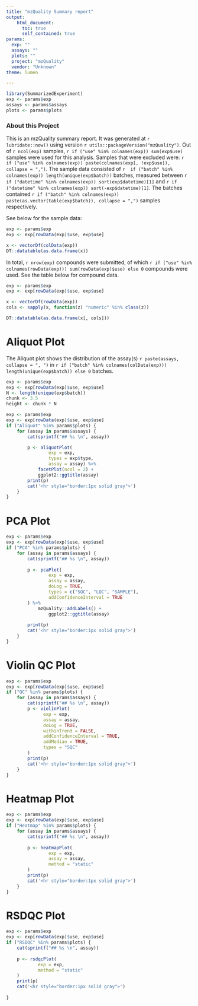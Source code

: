 ```yaml
---
title: "mzQuality Summary report"
output: 
    html_document:
      toc: true
      self_contained: true
params:
  exp: ""
  assays: ""
  plots: ""
  project: "mzQuality"
  vendor: "Unknown"
theme: lumen

---
```


<style type="text/css">
div.main-container {
  max-width: 80vw !important;
}
</style>


```r
library(SummarizedExperiment)
exp <- params$exp
assays <- params$assays
plots <- params$plots
```

### About this Project
This is an mzQuality summary report. It was generated at `r lubridate::now()` using version `r utils::packageVersion("mzQuality")`. Out of `r ncol(exp)` samples, `r if ("use" %in% colnames(exp)) sum(exp$use)` samples were used for this analysis. Samples that were excluded were: `r  if ("use" %in% colnames(exp)) paste(colnames(exp[, !exp$use]), collapse = ",")`. The sample data consisted of `r  if ("batch" %in% colnames(exp)) length(unique(exp$batch))` batches, measured between `r  if ("datetime" %in% colnames(exp)) sort(exp$datetime)[1]` and `r if ("datetime" %in% colnames(exp)) sort(-exp$datetime)[1]`. The batches contained `r if ("batch" %in% colnames(exp)) paste(as.vector(table(exp$batch)), collapse = ",")` samples respectively. 

See below for the sample data:

```r
exp <- params$exp
exp <- exp[rowData(exp)$use, exp$use]

x <- vectorDf(colData(exp))
DT::datatable(as.data.frame(x))
```

In total, `r nrow(exp)` compounds were submitted, of which `r if ("use" %in% colnames(rowData(exp))) sum(rowData(exp)$use) else 0` compounds were used. See the table below for compound data.

```r
exp <- params$exp
exp <- exp[rowData(exp)$use, exp$use]

x <- vectorDf(rowData(exp))
cols <- sapply(x, function(z) "numeric" %in% class(z))

DT::datatable(as.data.frame(x[, cols]))
```


# Aliquot Plot {.tabset .tabset-fade .tabset-pills}
The Aliquot plot shows the distribution of the assay(s) `r paste(assays, collapse = ", ")` in `r if ("batch" %in% colnames(colData(exp))) length(unique(exp$batch)) else 0` batches. 

```r
exp <- params$exp
exp <- exp[rowData(exp)$use, exp$use]
N <- length(unique(exp$batch))
chunk <- 3.5
height <- chunk * N
```

```r
exp <- params$exp
exp <- exp[rowData(exp)$use, exp$use]
if ("Aliquot" %in% params$plots) {
    for (assay in params$assays) {
        cat(sprintf("## %s \n", assay))

        p <- aliquotPlot(
                exp = exp, 
                types = exp$type, 
                assay = assay) %>% 
            facetPlot(ncol = 2) + 
            ggplot2::ggtitle(assay)
        print(p)
        cat('<hr style="border:1px solid gray">')
    }
}
```

# PCA Plot {.tabset .tabset-fade .tabset-pills}

```r
exp <- params$exp
exp <- exp[rowData(exp)$use, exp$use]
if ("PCA" %in% params$plots) {
    for (assay in params$assays) {
        cat(sprintf("## %s \n", assay))
        
        p <- pcaPlot(
                exp = exp, 
                assay = assay,
                doLog = TRUE, 
                types = c("SQC", "LQC", "SAMPLE"),
                addConfidenceInterval = TRUE
        ) %>% 
            mzQuality::addLabels() + 
                ggplot2::ggtitle(assay)
        
        print(p)
        cat('<hr style="border:1px solid gray">')
    }
}
```

# Violin QC Plot {.tabset .tabset-fade .tabset-pills}

```r
exp <- params$exp
exp <- exp[rowData(exp)$use, exp$use]
if ("QC" %in% params$plots) {
    for (assay in params$assays) {
        cat(sprintf("## %s \n", assay))
        p <- violinPlot(
              exp = exp, 
              assay = assay,
              doLog = TRUE, 
              withinTrend = FALSE, 
              addConfidenceInterval = TRUE,
              addMedian = TRUE, 
              types = "SQC" 
        )
        print(p)
        cat('<hr style="border:1px solid gray">')
    }
}
```


# Heatmap Plot {.tabset .tabset-fade .tabset-pills}
```r
exp <- params$exp
exp <- exp[rowData(exp)$use, exp$use]
if ("Heatmap" %in% params$plots) {
    for (assay in params$assays) {
        cat(sprintf("## %s \n", assay))
        
        p <- heatmapPlot(
                exp = exp, 
                assay = assay, 
                method = "static"
        )
        print(p)
        cat('<hr style="border:1px solid gray">')
    }
}
```

# RSDQC Plot {.tabset .tabset-fade .tabset-pills}
```r

exp <- params$exp
exp <- exp[rowData(exp)$use, exp$use]
if ("RSDQC" %in% params$plots) {
    cat(sprintf("## %s \n", assay))
    
    p <- rsdqcPlot(
            exp = exp, 
            method = "static"
    )
    print(p)
    cat('<hr style="border:1px solid gray">')
    
}
```

